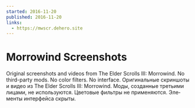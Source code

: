 ```yaml
---
started: 2016-11-20
published: 2016-11-20
links:
  - https://mwscr.dehero.site
---
```


# Morrowind Screenshots

<Content lang="en">
Original screenshots and videos from The Elder Scrolls III: Morrowind. No third-party mods. No color filters. No
interface.

</Content>

<Content lang="ru">
Оригинальные скриншоты и видео из The Elder Scrolls III: Morrowind. Моды, созданные третьими лицами, не используются.
Цветовые фильтры не применяются. Элементы интерфейса скрыты.

</Content>
